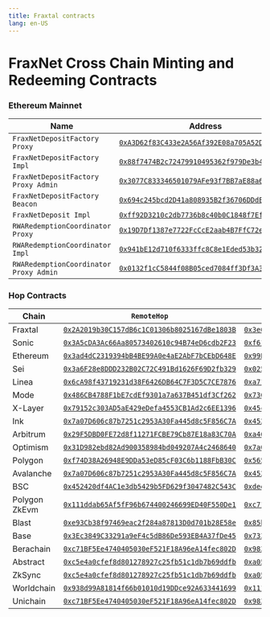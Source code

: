 ```yaml
---
title: Fraxtal contracts
lang: en-US
---
```



# FraxNet Cross Chain Minting and Redeeming Contracts

### Ethereum Mainnet

| Name                                   | Address                                                                                                                 |
| -------------------------------------- | ----------------------------------------------------------------------------------------------------------------------- |
| `FraxNetDepositFactory Proxy`          | [`0xA3D62f83C433e2A56Af392E08a705A52DEd63696`](https://etherscan.io/address/0xA3D62f83C433e2A56Af392E08a705A52DEd63696) |
| `FraxNetDepositFactory Impl`           | [`0x88f7474B2c72479910495362f979De3b4CBcFBb4`](https://etherscan.io/address/0x88f7474B2c72479910495362f979De3b4CBcFBb4) |
| `FraxNetDepositFactory Proxy Admin`    | [`0x3077C833346501079AFe93f7BB7aE88a6fBbC1f5`](https://etherscan.io/address/0x3077C833346501079AFe93f7BB7aE88a6fBbC1f5) |
| `FraxNetDepositFactory Beacon`         | [`0x694c245bcd2D41a808935B2f36706DDdECF1BF81`](https://etherscan.io/address/0x694c245bcd2D41a808935B2f36706DDdECF1BF81) |
| `FraxNetDeposit Impl`                  | [`0xff92D3210c2db7736b8c40b0C1848f7Ef74Cf519`](https://etherscan.io/address/0xff92D3210c2db7736b8c40b0C1848f7Ef74Cf519) |
| `RWARedemptionCoordinator Proxy`       | [`0x19D7Df1387e7722FcCcE2aab4B7FfC72e6592934`](https://etherscan.io/address/0x19D7Df1387e7722FcCcE2aab4B7FfC72e6592934) |
| `RWARedemptionCoordinator Impl`        | [`0x941bE12d710f6333ffc8C8e1Eded53b329FD3EE7`](https://etherscan.io/address/0x941bE12d710f6333ffc8C8e1Eded53b329FD3EE7) |
| `RWARedemptionCoordinator Proxy Admin` | [`0x0132f1cC5844f08B05ced7084ff3Df3A3b582D43`](https://etherscan.io/address/0x0132f1cC5844f08B05ced7084ff3Df3A3b582D43) |

### Hop Contracts

| Chain         | `RemoteHop`                                                                                                                             | `MintRedeemHop`                                                                                                                         |
| ------------- | --------------------------------------------------------------------------------------------------------------------------------------- | --------------------------------------------------------------------------------------------------------------------------------------- |
| Fraxtal       | [`0x2A2019b30C157dB6c1C01306b8025167dBe1803B`](https://fraxscan.com/address/0x2A2019b30C157dB6c1C01306b8025167dBe1803B)                 | [`0x3e6a2cBaFD864e09e6DAb9Cf035a0AbEa32bc0BC`](https://fraxscan.com/address/0x3e6a2cBaFD864e09e6DAb9Cf035a0AbEa32bc0BC)                 |
| Sonic         | [`0x3A5cDA3Ac66Aa80573402610c94B74eD6cdb2F23`](https://sonicscan.org/address/0x3A5cDA3Ac66Aa80573402610c94B74eD6cdb2F23)                | [`0xf6115Bb9b6A4b3660dA409cB7afF1fb773efaD0b`](https://sonicscan.org/address/0xf6115Bb9b6A4b3660dA409cB7afF1fb773efaD0b)                |
| Ethereum      | [`0x3ad4dC2319394bB4BE99A0e4aE2AbF7bCEbD648E`](https://etherscan.io/address/0x3ad4dC2319394bB4BE99A0e4aE2AbF7bCEbD648E)                 | [`0x99B5587ab54A49e3F827D10175Caf69C0187bfA8`](https://etherscan.io/address/0x99B5587ab54A49e3F827D10175Caf69C0187bfA8)                 |
| Sei           | [`0x3a6F28e8DDD232B02C72C491Bd1626F69D2fb329`](https://seitrace.com/address/0x3a6F28e8DDD232B02C72C491Bd1626F69D2fb329?chain=pacific-1) | [`0x0255a172d0a060F2bEab3e7c12334dD73cCC26ba`](https://seitrace.com/address/0x0255a172d0a060F2bEab3e7c12334dD73cCC26ba?chain=pacific-1) |
| Linea         | [`0x6cA98f43719231d38F6426DB64C7F3D5C7CE7876`](https://lineascan.build/address/0x6cA98f43719231d38F6426DB64C7F3D5C7CE7876)              | [`0xa71f2204EDDB8d84F411A0C712687FAe5002e7Fb`](https://lineascan.build/address/0xa71f2204EDDB8d84F411A0C712687FAe5002e7Fb)              |
| Mode          | [`0x486CB4788F1bE7cdEf9301a7a637B451df3Cf262`](https://explorer.mode.network/address/0x486cb4788f1be7cdef9301a7a637b451df3cf262)        | [`0x7360575f6f8F91b38dD078241b0Df508f5fBfDf9`](https://explorer.mode.network/address/0x7360575f6f8f91b38dd078241b0df508f5fbfdf9)        |
| X-Layer       | [`0x79152c303AD5aE429eDefa4553CB1Ad2c6EE1396`](https://www.oklink.com/x-layer/address/0x79152c303AD5aE429eDefa4553CB1Ad2c6EE1396)       | [`0x45c6852A5188Ce1905567EA83454329bd4982007`](https://www.oklink.com/x-layer/address/0x45c6852a5188ce1905567ea83454329bd4982007)       |
| Ink           | [`0x7a07D606c87b7251c2953A30Fa445d8c5F856C7A`](https://explorer.inkonchain.com/address/0x7a07d606c87b7251c2953a30fa445d8c5f856c7a)      | [`0x452420df4AC1e3db5429b5FD629f3047482C543C`](https://explorer.inkonchain.com/address/0x452420df4AC1e3db5429b5FD629f3047482C543C)      |
| Arbitrum      | [`0x29F5DBD0FE72d8f11271FCBE79Cb87E18a83C70A`](https://arbiscan.io/address/0x29f5dbd0fe72d8f11271fcbe79cb87e18a83c70a)                  | [`0xa46A266dCBf199a71532c76967e200994C5A0D6d`](https://arbiscan.io/address/0xa46A266dCBf199a71532c76967e200994C5A0D6d)                  |
| Optimism      | [`0x31D982ebd82Ad900358984bd049207A4c2468640`](https://optimistic.etherscan.io/address/0x31d982ebd82ad900358984bd049207a4c2468640)      | [`0x7a07D606c87b7251c2953A30Fa445d8c5F856C7A`](https://optimistic.etherscan.io/address/0x7a07D606c87b7251c2953A30Fa445d8c5F856C7A)      |
| Polygon       | [`0xf74D38A26948E9DDa53eD85cF03C6b1188FbB30C`](https://polygonscan.com/address/0xf74D38A26948E9DDa53eD85cF03C6b1188FbB30C)              | [`0x5658e82E330e094627D9b362ed0E137eA06673C4`](https://polygonscan.com/address/0x5658e82E330e094627D9b362ed0E137eA06673C4)              |
| Avalanche     | [`0x7a07D606c87b7251c2953A30Fa445d8c5F856C7A`](https://snowtrace.io/address/0x7a07D606c87b7251c2953A30Fa445d8c5F856C7A)                 | [`0x452420df4AC1e3db5429b5FD629f3047482C543C`](https://snowtrace.io/address/0x452420df4AC1e3db5429b5FD629f3047482C543C)                 |
| BSC           | [`0x452420df4AC1e3db5429b5FD629f3047482C543C`](https://bscscan.com/address/0x452420df4AC1e3db5429b5FD629f3047482C543C)                  | [`0xdee45510b42Cb0678C8A61D043C698aF66b0d852`](https://bscscan.com/address/0xdee45510b42Cb0678C8A61D043C698aF66b0d852)                  |
| Polygon ZkEvm | [`0x111ddab65Af5fF96b674400246699ED40F550De1`](https://zkevm.polygonscan.com/address/0x111ddab65Af5fF96b674400246699ED40F550De1)        | [`0xc71BF5Ee4740405030eF521F18A96eA14fec802D`](https://zkevm.polygonscan.com/address/0xc71BF5Ee4740405030eF521F18A96eA14fec802D)        |
| Blast         | [`0xe93Cb38f97469eac2f284a87813D0d701b28E58e`](https://blastscan.io/address/0xe93Cb38f97469eac2f284a87813D0d701b28E58e)                 | [`0x85b1714b25f40FD5025423124c076476073180b3`](https://blastscan.io/address/0x85b1714b25f40FD5025423124c076476073180b3)                 |
| Base          | [`0x3Ec3849C33291a9eF4c5dB86De593EB4A37fDe45`](https://basescan.org/address/0x3Ec3849C33291a9eF4c5dB86De593EB4A37fDe45)                 | [`0x73382eb28F35d80Df8C3fe04A3EED71b1aFce5dE`](https://basescan.org/address/0x73382eb28F35d80Df8C3fe04A3EED71b1aFce5dE)                 |
| Berachain     | [`0xc71BF5Ee4740405030eF521F18A96eA14fec802D`](https://berascan.com/address/0xc71BF5Ee4740405030eF521F18A96eA14fec802D)                 | [`0x983aF86c94Fe3963989c22CeeEb6eA8Eac32D263`](https://berascan.com/address/0x983aF86c94Fe3963989c22CeeEb6eA8Eac32D263)                 |
| Abstract      | [`0xc5e4a0cfef8d801278927c25fb51c1db7b69ddfb`](https://abscan.org/address/0xc5e4a0cfef8d801278927c25fb51c1db7b69ddfb)                   | [`0xa05e9f9b97c963b5651ed6a50fae46625a8c400b`](https://abscan.org/address/0xa05e9f9b97c963b5651ed6a50fae46625a8c400b)                   |
| ZkSync        | [`0xc5e4a0cfef8d801278927c25fb51c1db7b69ddfb`](https://era.zksync.network/address/0xc5e4a0cfef8d801278927c25fb51c1db7b69ddfb)           | [`0xa05e9f9b97c963b5651ed6a50fae46625a8c400b`](https://era.zksync.network/address/0xa05e9f9b97c963b5651ed6a50fae46625a8c400b)           |
| Worldchain    | [`0x938d99A81814f66b01010d19DDce92A633441699`](https://worldscan.org/address/0x938d99A81814f66b01010d19DDce92A633441699)                | [`0x111ddab65Af5fF96b674400246699ED40F550De1`](https://worldscan.org/address/0x111ddab65Af5fF96b674400246699ED40F550De1)                |
| Unichain      | [`0xc71BF5Ee4740405030eF521F18A96eA14fec802D`](https://uniscan.xyz/address/0xc71BF5Ee4740405030eF521F18A96eA14fec802D)                  | [`0x983aF86c94Fe3963989c22CeeEb6eA8Eac32D263`](https://uniscan.xyz/address/0x983aF86c94Fe3963989c22CeeEb6eA8Eac32D263)                  |
